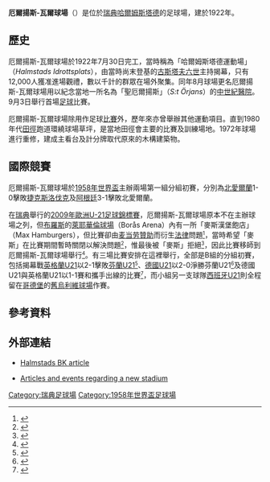 {{Infobox Stadium |
  stadium_name  = 厄爾揚斯-瓦爾球場<br />''Örjans Vall'' |
  image      = [[Image:Örjans_vall.jpg|250px]] |
  fullname   = Örjans Vall |
  location   = [[瑞典|瑞典]]，[[哈尔姆斯塔德|哈尔姆斯塔德]] |
  built      = 1922年 |
  opened     = 1922年7月30日 |
  seating_capacity = 15,500人 |
  tenants     = [[哈尔姆斯塔德足球俱乐部|-{zh-hans:哈尔姆斯塔德;zh-hk:咸史達斯;}-]] 及 [[IS_Halmia|哈米亞]] |
  dimensions  = 105 x 68 米 |
  owner       = [[哈尔姆斯塔德市|哈尔姆斯塔德市]]<br />（Halmstad Municipality）
}}
'''厄爾揚斯-瓦爾球場'''（{{lang-sv|'''Örjans Vall'''}}）是位於[[瑞典|瑞典]][[哈爾姆斯塔德|哈爾姆斯塔德]]的足球場，建於1922年。

== 歷史 ==
厄爾揚斯-瓦爾球場於1922年7月30日完工，當時稱為「哈爾姆斯塔德運動場」（''Halmstads Idrottsplats''），由當時尚末登基的[[古斯塔夫六世·阿道夫|古斯塔夫六世]]主持揭幕，只有12,000人獲准進場觀禮，數以千計的群眾在場外聚集。同年8月球場更名厄爾揚斯-瓦爾球場用以紀念當地一所名為「聖厄爾揚斯」（''S:t Örjans''）的[[中世紀|中世紀]][[醫院|醫院]]。9月3日舉行首場[[英式足球|足球]]比賽。

厄爾揚斯-瓦爾球場除用作足球[[競賽|比賽]]外，歷年來亦曾舉辦其他運動項目。直到1980年代[[田徑|田徑]]跑道環繞球場草坪，是當地田徑會主要的比賽及訓練場地。1972年球場進行重修，建成主看台及計分牌取代原來的木構建築物。

== 國際競賽 ==
厄爾揚斯-瓦爾球場於[[1958年世界盃足球賽|1958年世界盃]]主辦兩場第一組分組初賽，分別為[[北愛爾蘭足球代表隊|北愛爾蘭]]1-0擊敗[[捷克斯洛伐克國家足球隊|捷克斯洛伐克]]及[[阿根廷國家足球隊|阿根廷]]3-1擊敗北愛爾蘭。

在[[瑞典|瑞典]]舉行的[[2009年歐洲U-21足球錦標賽|2009年歐洲U-21足球錦標賽]]，厄爾揚斯-瓦爾球場原本不在主辦球場之列，但[[布羅斯|布羅斯]]的[[萊耶華倫球場|萊耶華倫球場]]（Borås Arena）內有一所「麥斯漢堡飽店」（Max Hamburgers），但比賽卻由[[麦当劳|麦当劳]][[贊助|贊助]]而衍生[[法律|法律]]問題<small><ref>{{cite web |language=sv |url=http://www.svd.se/nyheter/inrikes/artikel_1080393.svd |title=Uefa vill stänga Max - har McDonald's som sponsor |publisher=svd.se |date=2008-05-01 |accessdate=2009-06-26 |archive-date=2008-04-09 |archive-url=https://web.archive.org/web/20080409232027/http://www.svd.se/nyheter/inrikes/artikel_1080393.svd |dead-url=no }}</ref></small>，當時希望「麥斯」在比賽期間暫時關閉以解決問題<small><ref>{{cite web |language=sv |url=http://www.svd.se/sportspel/nyheter/artikel_1331191.svd |title=Max viker sig för Uefas krav |publisher=svd.se |date=2008-06-28 |accessdate=2009-06-26 |archive-date=2008-06-07 |archive-url=https://web.archive.org/web/20080607211750/http://www.svd.se/sportspel/nyheter/artikel_1331191.svd |dead-url=no }}</ref></small>，惟最後被「麥斯」拒絕<small><ref>{{cite web |language=sv |url=https://di.se/Nyheter/?page=/Avdelningar/Artikel.aspx%3FarticleId%3D2008%255C07%255C21%255C293114%26SectionID%3Dettan%26menusection%3Dstartsidanhuvudnyheter |title=Hamburgerbråk stoppar U21-EM-spel i Borås |publisher=di.se |date=2008-07-21 |accessdate=2009-06-26 |archive-date=2022-03-31 |archive-url=https://web.archive.org/web/20220331082958/https://www.di.se/Nyheter/?page=%2FAvdelningar%2FArtikel.aspx%3FarticleId%3D2008%255C07%255C21%255C293114%26SectionID%3Dettan%26menusection%3Dstartsidanhuvudnyheter }}</ref></small>，因此比賽移師到厄爾揚斯-瓦爾球場舉行<small><ref>{{cite web |language=sv |url=http://www.bt.se/sport/halmstad-tar-u21-em-fran-boras(829613).gm |title=Halmstad tar U21-EM från Borås |publisher=bt.se |date=2008-09-03 |accessdate=2009-06-26 |archive-url=https://web.archive.org/web/20120312063027/http://www.bt.se/sport/halmstad-tar-u21-em-fran-boras(829613).gm |archive-date=2012-03-12 |dead-url=yes }}</ref></small>。有三場比賽安排在這裡舉行，全部是B組的分組初賽，包括揭幕戰[[英格蘭21歲以下足球代表隊|英格蘭U21]]以2-1擊敗[[芬蘭21歲以下國家足球隊|芬蘭U21]]<small><ref>{{cite web |language=en |url=http://www.uefa.com/competitions/under21/fixturesresults/round=15086/match=304488/index.html |title=Richards gets England off the mark |publisher=[[UEFA|''uefa.com'']] |date=2009-06-15 |accessdate=2009-06-27 |archive-date=2009-09-05 |archive-url=https://web.archive.org/web/20090905012250/http://www.uefa.com/competitions/under21/fixturesresults/round=15086/match=304488/index.html |dead-url=no }}</ref></small>、[[德國21歲以下國家足球隊|德國U21]]以2-0淨勝芬蘭U21<small><ref>{{cite web |language=en |url=http://www.uefa.com/competitions/under21/fixturesresults/round=15086/match=304492/index.html |title=Clinical Germany end Finland hopes |publisher=[[UEFA|''uefa.com'']] |date=2009-06-18 |accessdate=2009-06-27 |archive-date=2009-09-01 |archive-url=https://web.archive.org/web/20090901070638/http://www.uefa.com/competitions/under21/fixturesresults/round=15086/match=304492/index.html |dead-url=no }}</ref></small>及德國U21與英格蘭U21以1-1賽和攜手出線的比賽<small><ref>{{cite web |language=en |url=http://www.uefa.com/competitions/under21/fixturesresults/round=15086/match=304496/index.html |title=Germany join England in last four |publisher=[[UEFA|''uefa.com'']] |date=2009-06-22 |accessdate=2009-06-27 |archive-date=2009-09-05 |archive-url=https://web.archive.org/web/20090905040004/http://www.uefa.com/competitions/under21/fixturesresults/round=15086/match=304496/index.html |dead-url=no }}</ref></small>，而小組另一支球隊[[西班牙21歲以下國家足球隊|西班牙U21]]則全程留在[[哥德堡|哥德堡]]的[[舊烏利維球場_(2008年)|舊烏利維球場]]作賽。

==參考資料==
{{Reflist}}

== 外部連結 ==
* {{sv}}[https://web.archive.org/web/20080807082921/http://www.hbk.se/extra/pod/?id=33&module_instance=1&action=pod_show Halmstads BK article] 
* {{sv}} [http://www.svenskafans.com/fotboll/hbk/artikel.asp?id=112073 Articles and events regarding a new stadium] {{Wayback|url=http://www.svenskafans.com/fotboll/hbk/artikel.asp?id=112073 |date=20201106141026 }}

{{coord|56|41|04|N|12|51|59|E|display=title|region:SE_type:landmark_source:dewiki}}

{{DEFAULTSORT:Orjans Vall}}
[[Category:瑞典足球場|Category:瑞典足球場]]
[[Category:1958年世界盃足球場|Category:1958年世界盃足球場]]